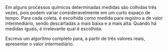 <!-- Mediana entre 3  -->
::: {#exr-0009}
Em alguns processos químicos determinadas medidas são colhidas três vezes, pois podem variar consideravelmente em um curto espaço de tempo. Para cada coleta, é escolhida como medida para registro a de valor intermediário, sendo descartadas a mais baixa e a mais alta. Quando há medidas iguais, é irrelevante qual é escolhida.

Escreva um algoritmo completo para, a partir de três valores reais, apresentar o valor intermediário.
:::
